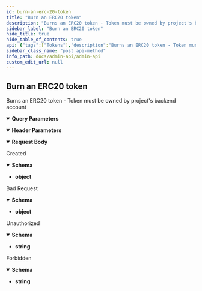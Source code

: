 ```yaml
---
id: burn-an-erc-20-token
title: "Burn an ERC20 token"
description: "Burns an ERC20 token - Token must be owned by project's backend account"
sidebar_label: "Burn an ERC20 token"
hide_title: true
hide_table_of_contents: true
api: {"tags":["Tokens"],"description":"Burns an ERC20 token - Token must be owned by project's backend account","requestBody":{"content":{"application/json":{"schema":{"type":"object","properties":{"tokenAddress":{"type":"string","example":"0xaf03155DF641f77917803C634E9e4d808ea42ae4"},"amount":{"type":"string","example":"10"},"from":{"type":"string","example":"0xBE06B7DF117dc1D6cD63aa133d6f4dfa614ed87C"}},"example":{"tokenAddress":"0x6F353A3A737bF3f6442BEc6246411E513285882E","amount":"500","from":"0xdBDe387a58bbba6cFA352DFE0d77B3003Dc044bB"}}}}},"parameters":[{"name":"API-SECRET","in":"header","schema":{"type":"string"},"description":"(Required) Your Secret API key","example":"{{secretKey}}"},{"name":"Content-Type","in":"header","schema":{"type":"string"},"example":"application/json"},{"name":"Accept","in":"header","schema":{"type":"string"},"example":"application/json"},{"name":"apiKey","in":"query","schema":{"type":"string"},"description":"(Required) You Public API key","example":"{{publicKey}}"}],"responses":{"201":{"description":"Created","content":{"application/json":{"schema":{"type":"object"},"example":{"job":{"status":"pending","_id":"62b196528c261600149439f7","name":"adminApprove","data":{"tokenAddress":"0xD5BB30E6BBc3409AD934111C419b04c3874d3059","bridgeType":"home","accountAddress":"0xbC3bA1ae0a4Cf6269F79d0D30767C60cB58D7Ff2","amount":"10000000000000000000","wallet":"0xe3c7034E90FF8548773FfdCD6897761D2742cD0d","spender":"0xbC3bA1ae0a4Cf6269F79d0D30767C60cB58D7Ff2","burnFromAddress":"0xe3c7034E90FF8548773FfdCD6897761D2742cD0d","correlationId":"1001-1"},"createdAt":"2022-06-21T09:58:42.238Z","updatedAt":"2022-06-21T09:58:42.238Z","__v":0}}}}},"400":{"description":"Bad Request","content":{"application/json":{"schema":{"type":"object"},"example":{"statusCode":400,"message":"Bad Request"}}}},"401":{"description":"Unauthorized","content":{"text/plain":{"schema":{"type":"string"},"example":""}}},"403":{"description":"Forbidden","content":{"text/plain":{"schema":{"type":"string"},"example":""}}}},"method":"post","path":"/admin/tokens/burn","servers":[{"url":"https://api.fuse.io/api/v0"}],"jsonRequestBodyExample":{"tokenAddress":"0x6F353A3A737bF3f6442BEc6246411E513285882E","amount":"500","from":"0xdBDe387a58bbba6cFA352DFE0d77B3003Dc044bB"},"info":{"title":"Admin API","description":"With Fuse Admin API you can create and manage custodial wallets for your users to offer a Web2-like experience, as well as create, mint, and burn tokens for your economies/communities.","version":"1.0.0"},"postman":{"name":"Burn an ERC20 token","description":{"content":"Burns an ERC20 token - Token must be owned by project's backend account","type":"text/plain"},"url":{"path":["admin","tokens","burn"],"host":["{{baseUrl}}"],"query":[{"disabled":false,"description":{"content":"(Required) You Public API key","type":"text/plain"},"key":"apiKey","value":""}],"variable":[]},"header":[{"disabled":false,"description":{"content":"(Required) Your Secret API key","type":"text/plain"},"key":"API-SECRET","value":""},{"key":"Content-Type","value":"application/json"},{"key":"Accept","value":"application/json"}],"method":"POST","body":{"mode":"raw","raw":"\"\"","options":{"raw":{"language":"json"}}}}}
sidebar_class_name: "post api-method"
info_path: docs/admin-api/admin-api
custom_edit_url: null
---
```



## Burn an ERC20 token



Burns an ERC20 token - Token must be owned by project's backend account

<details style={{"marginBottom":"1rem"}} data-collapsed={false} open={true}><summary style={{}}><strong>Query Parameters</strong></summary><div><ul><ParamsItem className={"paramsItem"} param={{"name":"apiKey","in":"query","schema":{"type":"string"},"description":"(Required) You Public API key","example":"{{publicKey}}"}}></ParamsItem></ul></div></details><details style={{"marginBottom":"1rem"}} data-collapsed={false} open={true}><summary style={{}}><strong>Header Parameters</strong></summary><div><ul><ParamsItem className={"paramsItem"} param={{"name":"API-SECRET","in":"header","schema":{"type":"string"},"description":"(Required) Your Secret API key","example":"{{secretKey}}"}}></ParamsItem><ParamsItem className={"paramsItem"} param={{"name":"Content-Type","in":"header","schema":{"type":"string"},"example":"application/json"}}></ParamsItem><ParamsItem className={"paramsItem"} param={{"name":"Accept","in":"header","schema":{"type":"string"},"example":"application/json"}}></ParamsItem></ul></div></details><MimeTabs><TabItem label={"application/json"} value={"application/json-schema"}><details style={{}} data-collapsed={false} open={true}><summary style={{"textAlign":"left"}}><strong>Request Body</strong></summary><div style={{"textAlign":"left","marginLeft":"1rem"}}></div><ul style={{"marginLeft":"1rem"}}><SchemaItem collapsible={false} name={"tokenAddress"} required={false} schemaName={"string"} qualifierMessage={undefined} schema={{"type":"string","example":"0xaf03155DF641f77917803C634E9e4d808ea42ae4"}}></SchemaItem><SchemaItem collapsible={false} name={"amount"} required={false} schemaName={"string"} qualifierMessage={undefined} schema={{"type":"string","example":"10"}}></SchemaItem><SchemaItem collapsible={false} name={"from"} required={false} schemaName={"string"} qualifierMessage={undefined} schema={{"type":"string","example":"0xBE06B7DF117dc1D6cD63aa133d6f4dfa614ed87C"}}></SchemaItem></ul></details></TabItem></MimeTabs><div><ApiTabs><TabItem label={"201"} value={"201"}><div>

Created

</div><div><MimeTabs schemaType={"response"}><TabItem label={"application/json"} value={"application/json"}><SchemaTabs><TabItem label={"Schema"} value={"Schema"}><details style={{}} data-collapsed={false} open={true}><summary style={{"textAlign":"left"}}><strong>Schema</strong></summary><div style={{"textAlign":"left","marginLeft":"1rem"}}></div><ul style={{"marginLeft":"1rem"}}><li><div><strong>object</strong></div></li></ul></details></TabItem><TabItem label={"Example (from schema)"} value={"Example (from schema)"}><ResponseSamples responseExample={"{}"} language={"json"}></ResponseSamples></TabItem><TabItem label={"Example"} value={"Example"}><ResponseSamples responseExample={"{\n  \"job\": {\n    \"status\": \"pending\",\n    \"_id\": \"62b196528c261600149439f7\",\n    \"name\": \"adminApprove\",\n    \"data\": {\n      \"tokenAddress\": \"0xD5BB30E6BBc3409AD934111C419b04c3874d3059\",\n      \"bridgeType\": \"home\",\n      \"accountAddress\": \"0xbC3bA1ae0a4Cf6269F79d0D30767C60cB58D7Ff2\",\n      \"amount\": \"10000000000000000000\",\n      \"wallet\": \"0xe3c7034E90FF8548773FfdCD6897761D2742cD0d\",\n      \"spender\": \"0xbC3bA1ae0a4Cf6269F79d0D30767C60cB58D7Ff2\",\n      \"burnFromAddress\": \"0xe3c7034E90FF8548773FfdCD6897761D2742cD0d\",\n      \"correlationId\": \"1001-1\"\n    },\n    \"createdAt\": \"2022-06-21T09:58:42.238Z\",\n    \"updatedAt\": \"2022-06-21T09:58:42.238Z\",\n    \"__v\": 0\n  }\n}"} language={"json"}></ResponseSamples></TabItem></SchemaTabs></TabItem></MimeTabs></div></TabItem><TabItem label={"400"} value={"400"}><div>

Bad Request

</div><div><MimeTabs schemaType={"response"}><TabItem label={"application/json"} value={"application/json"}><SchemaTabs><TabItem label={"Schema"} value={"Schema"}><details style={{}} data-collapsed={false} open={true}><summary style={{"textAlign":"left"}}><strong>Schema</strong></summary><div style={{"textAlign":"left","marginLeft":"1rem"}}></div><ul style={{"marginLeft":"1rem"}}><li><div><strong>object</strong></div></li></ul></details></TabItem><TabItem label={"Example (from schema)"} value={"Example (from schema)"}><ResponseSamples responseExample={"{}"} language={"json"}></ResponseSamples></TabItem><TabItem label={"Example"} value={"Example"}><ResponseSamples responseExample={"{\n  \"statusCode\": 400,\n  \"message\": \"Bad Request\"\n}"} language={"json"}></ResponseSamples></TabItem></SchemaTabs></TabItem></MimeTabs></div></TabItem><TabItem label={"401"} value={"401"}><div>

Unauthorized

</div><div><MimeTabs schemaType={"response"}><TabItem label={"text/plain"} value={"text/plain"}><SchemaTabs><TabItem label={"Schema"} value={"Schema"}><details style={{}} data-collapsed={false} open={true}><summary style={{"textAlign":"left"}}><strong>Schema</strong></summary><div style={{"textAlign":"left","marginLeft":"1rem"}}></div><ul style={{"marginLeft":"1rem"}}><li><div><strong>string</strong></div></li></ul></details></TabItem></SchemaTabs></TabItem></MimeTabs></div></TabItem><TabItem label={"403"} value={"403"}><div>

Forbidden

</div><div><MimeTabs schemaType={"response"}><TabItem label={"text/plain"} value={"text/plain"}><SchemaTabs><TabItem label={"Schema"} value={"Schema"}><details style={{}} data-collapsed={false} open={true}><summary style={{"textAlign":"left"}}><strong>Schema</strong></summary><div style={{"textAlign":"left","marginLeft":"1rem"}}></div><ul style={{"marginLeft":"1rem"}}><li><div><strong>string</strong></div></li></ul></details></TabItem></SchemaTabs></TabItem></MimeTabs></div></TabItem></ApiTabs></div>
      